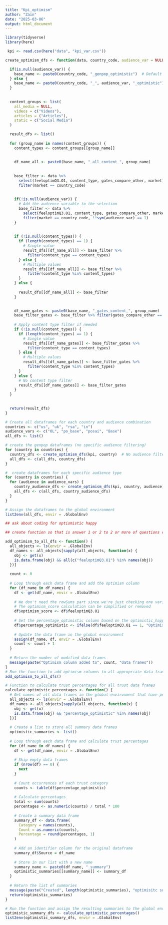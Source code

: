 ---
title: "Kpi_optimism"
author: "Zain"
date: "2025-03-06"
output: html_document
---

```{r}
library(tidyverse)
library(here)

```

```{r}
 kpi <- read.csv(here("data", "kpi_var.csv"))

```

```{r}

create_optimism_dfs <- function(data, country_code, audience_var = NULL) {

  if(is.null(audience_var)) {
    base_name <- paste0(country_code, "_genpop_optimistic")  # Default to genpop if no audience specified
  } else {
    base_name <- paste0(country_code, "_", audience_var, "_optimistic")
  }
  
 
  content_groups <- list(
    all_media = NULL,  
    videos = c("Videos"),
    articles = ("Articles"),
    static = c("Social Media")
  )

  result_dfs <- list()
  
  for (group_name in names(content_groups)) {
    content_types <- content_groups[[group_name]]
    
      
    df_name_all <- paste0(base_name, "_all_content_", group_name)
    
     
    base_filter <- data %>%
      select(feeloptimQ3.O1, content_type, gates_compare_other, market) %>%
      filter(market == country_code)
    
    
    if(!is.null(audience_var)) {
      # Add the audience variable to the selection
      base_filter <- data %>%
        select(feeloptimQ3.O1, content_type, gates_compare_other, market, !!sym(audience_var)) %>%
        filter(market == country_code, !!sym(audience_var) == 1)
    }
    
  
    if (!is.null(content_types)) {
      if (length(content_types) == 1) {
        # Single value
        result_dfs[[df_name_all]] <- base_filter %>% 
          filter(content_type == content_types)
      } else {
        # Multiple values
        result_dfs[[df_name_all]] <- base_filter %>% 
          filter(content_type %in% content_types)
      }
    } else {
    
      result_dfs[[df_name_all]] <- base_filter
    }
    

    df_name_gates <- paste0(base_name, "_gates_content_", group_name)
    base_filter_gates <- base_filter %>% filter(gates_compare_other == 1)
    
    # Apply content type filter if needed
    if (!is.null(content_types)) {
      if (length(content_types) == 1) {
        # Single value
        result_dfs[[df_name_gates]] <- base_filter_gates %>% 
          filter(content_type == content_types)
      } else {
        # Multiple values
        result_dfs[[df_name_gates]] <- base_filter_gates %>% 
          filter(content_type %in% content_types)
      }
    } else {
      # No content type filter
      result_dfs[[df_name_gates]] <- base_filter_gates
    }
  }
  
 
  return(result_dfs)
}

# Create all dataframes for each country and audience combination
countries <- c("us", "uk", "rsa", "in")
audience_vars <- c("OL", "po_base", "posai", "Base")
all_dfs <- list()

# create the genpop dataframes (no specific audience filtering)
for (country in countries) {
  country_dfs <- create_optimism_dfs(kpi, country)  # No audience filter
  all_dfs <- c(all_dfs, country_dfs)
}

#  create dataframes for each specific audience type
for (country in countries) {
  for (audience in audience_vars) {
    country_audience_dfs <- create_optimism_dfs(kpi, country, audience)
    all_dfs <- c(all_dfs, country_audience_dfs)
  }
}

# Assign the dataframes to the global environment
list2env(all_dfs, envir = .GlobalEnv)

```

```{r}

## ask about coding for optismistic happy 

## create function so that is answer 1 or 2 to 2 or more of questions condiered trust

add_optimism_to_all_dfs <- function() {
  all_objects <- ls(envir = .GlobalEnv)
  df_names <- all_objects[sapply(all_objects, function(x) {
    obj <- get(x)
    is.data.frame(obj) && all(c("feeloptimQ3.O1") %in% names(obj))
  })]
  
  count <- 0
  
  # Loop through each data frame and add the optimism column
  for (df_name in df_names) {
    df <- get(df_name, envir = .GlobalEnv)
    
    # We don't need the rowSums part since we're just checking one variable
    # The optimism_score calculation can be simplified or removed
    df$optimism_score <- df$feeloptimQ3.O1
    
    # Set the percentage_optimistic column based on the optimistic_happy value
    df$percentage_optimistic <- ifelse(df$feeloptimQ3.O1 == 1, "Optimistic", "Not Optimistic")
    
    # Update the data frame in the global environment
    assign(df_name, df, envir = .GlobalEnv)
    count <- count + 1
  }
  
  # Return the number of modified data frames
  message(paste("Optimism column added to", count, "data frames"))
}
# Run the function to add optimism columns to all appropriate data frames
add_optimism_to_all_dfs()

```

```{r}
# Function to calculate trust percentages for all trust data frames
calculate_optimistic_percentages <- function() {
  # Get names of all data frames in the global environment that have percentage_trust column
  all_objects <- ls(envir = .GlobalEnv)
  df_names <- all_objects[sapply(all_objects, function(x) {
    obj <- get(x)
    is.data.frame(obj) && "percentage_optimistic" %in% names(obj)
  })]
  
  # Create a list to store all summary data frames
  optimistic_summaries <- list()
  
  # Loop through each data frame and calculate trust percentages
  for (df_name in df_names) {
    df <- get(df_name, envir = .GlobalEnv)
    
    # Skip empty data frames
    if (nrow(df) == 0) {
      next
    }
    
    # Count occurrences of each trust category
    counts <- table(df$percentage_optimistic)
    
    # Calculate percentages
    total <- sum(counts)
    percentages <- as.numeric(counts) / total * 100
    
    # Create a summary data frame
    summary_df <- data.frame(
      Category = names(counts),
      Count = as.numeric(counts),
      Percentage = round(percentages, 1)
    )
    
    # Add an identifier column for the original dataframe
    summary_df$Source = df_name
    
    # Store in our list with a new name
    summary_name <- paste0(df_name, "_summary")
    optimistic_summaries[[summary_name]] <- summary_df
  }
  
  # Return the list of summaries
  message(paste("Created", length(optimistic_summaries), "optimisitc summary data frames"))
  return(optimistic_summaries)
}

# Run the function and assign the resulting summaries to the global environment
optimistic_summary_dfs <- calculate_optimistic_percentages()
list2env(optimistic_summary_dfs, envir = .GlobalEnv)

```
